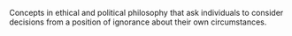 
Concepts in ethical and political philosophy that ask individuals to consider decisions from a position of ignorance about their own circumstances.